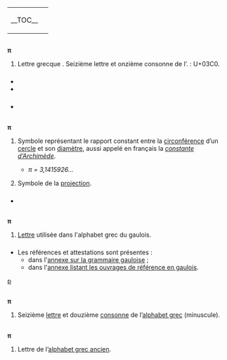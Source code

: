 {{voir autres scripts/π}}
{{voir/π}}
{|width="100%" border="0" cellspacing="0" cellpadding="0" style="margin:0;margin-bottom:0.5em;background:transparent"
|-valign="top"
|style="padding-right:0.5em"|
__TOC__
|
{{alphabet grec|π|}}
|}

== {{caractère}} ==
{{casse}}
'''π'''
# Lettre {{lien|minuscule|fr}} grecque {{lien|pi|fr}}. Seizième lettre et onzième consonne de l’{{lien|alphabet grec|fr}}. {{lien|Unicode|fr}} : U+03C0.

=== {{S|voir aussi}} ===
* {{WP}}
* {{WV|Grammaire/Grec}}

=== {{S|références}} ===
* {{R:Bloc Unicode}}

== {{langue|conv}} ==
=== {{S|symbole|conv}} ===
'''π'''
# {{lexique|mathématiques|conv}} Symbole représentant le rapport constant entre la [[circonférence]] d’un [[cercle]] et son [[diamètre]], aussi appelé en français la ''[[constante d’Archimède]]''.
#* ''π = 3,1415926…''
# {{lexique|bases de données|conv}} Symbole de la [[projection]].

=== {{S|voir aussi}} ===
* {{WP|Pi}}

== {{langue|gaulois}} ==

=== {{S|lettre|gaulois}} ===
'''π''' {{pron|p|gaulois}}
# [[lettre|Lettre]] utilisée dans l'alphabet grec du gaulois.

=== {{S|références}} ===
* Les références et attestations sont présentes :
** dans l'[[Annexe:Grammaire gauloise|annexe sur la grammaire gauloise]] ;
** dans l'[[Annexe:Ouvrages de référence pour le gaulois|annexe listant les ouvrages de référence en gaulois]].
[[Catégorie:Lettres en gaulois|p]]

== {{langue|el}} ==
=== {{S|lettre|el}} ===
'''π''' {{pron|p|el}}
# Seizième [[lettre]] et douzième [[consonne]] de l’[[alphabet grec]] (minuscule).

== {{langue|grc}} ==
=== {{S|lettre|grc}} ===
'''π''' {{pron|p|grc}}
# Lettre de l’[[alphabet grec ancien]].
